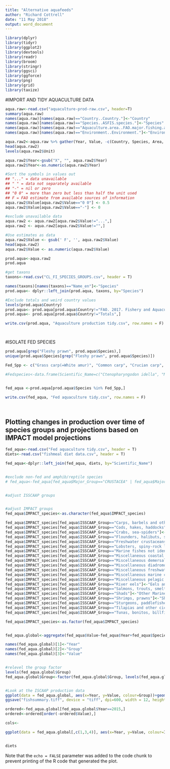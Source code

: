 ```yaml
---
title: "Alternative aquafeeds"
author: "Richard Cottrell"
date: "11 May 2018"
output: word_document
---
```


```r
library(dplyr)
library(tidyr)
library(ggplot2)
library(devtools)
library(readr)
library(broom)
library(stringr)
library(ggsci)
library(ggforce)
library(png)
library(grid) 
library(taxize)

```

#IMPORT AND TIDY AQUACULTURE DATA

```r

aqua.raw<-read.csv("aquaculture-prod-raw.csv", header=T)
summary(aqua.raw)
names(aqua.raw)[names(aqua.raw)=="Country..Country."]<-"Country"
names(aqua.raw)[names(aqua.raw)=="Species..ASFIS.species."]<-"Species"
names(aqua.raw)[names(aqua.raw)=="Aquaculture.area..FAO.major.fishing.area."]<-"Area"
names(aqua.raw)[names(aqua.raw)=="Environment..Environment."]<-"Environment"

aqua.raw2<-aqua.raw %>% gather(Year, Value, -c(Country, Species, Area, Environment, Unit))
head(aqua.raw2)
levels(aqua.raw2$Unit)

aqua.raw2$Year<-gsub("X", "", aqua.raw2$Year)
aqua.raw2$Year<-as.numeric(aqua.raw2$Year)

#Sort the symbols in values out
## "..." = data unavailable
## " " = data not separately available
## "-" = nil or zero
## "0 0" = more than zero but less than half the unit used
## F = FAO estimate from available sources of information
aqua.raw2$Value[aqua.raw2$Value=="0 0"] <- 0.5
aqua.raw2$Value[aqua.raw2$Value=="-"] <- 0

#exclude unavailable data
aqua.raw2 <- aqua.raw2[aqua.raw2$Value!="...",]
aqua.raw2 <- aqua.raw2[aqua.raw2$Value!="",]

#Use estimates as data
aqua.raw2$Value <- gsub(' F', '', aqua.raw2$Value)
head(aqua.raw2)
aqua.raw2$Value <- as.numeric(aqua.raw2$Value)

prod.aqua<-aqua.raw2
prod.aqua

#get taxons
taxons<-read.csv("CL_FI_SPECIES_GROUPS.csv", header = T)

names(taxons)[names(taxons)=="Name_en"]<-"Species"
prod.aqua<- dplyr::left_join(prod.aqua, taxons, by="Species")

#Exclude totals and weird country values
levels(prod.aqua$Country)
prod.aqua<- prod.aqua[prod.aqua$Country!="FAO. 2017. Fishery and Aquaculture Statistics. Global aquaculture production 1950-2015 (FishstatJ). In: FAO Fisheries and Aquaculture Department [online]. Rome. Updated 2017. www.fao.org/fishery/statistics/software/fishstatj/en",]
prod.aqua<- prod.aqua[prod.aqua$Country!="Totals",]

write.csv(prod.aqua, "Aquaculture production tidy.csv", row.names = F)




```


#ISOLATE FED SPECIES

```r


prod.aqua[grep("Fleshy prawn", prod.aqua$Species),]
unique(prod.aqua$Species[grep("Fleshy prawn", prod.aqua$Species)])

Fed_Spp <- c("Grass carp(=White amur)", "Common carp", "Crucian carp", "Wuchang bream", "Black carp", "Silver barb", "Mrigal carp", "Roho labeo", "Catla", "Nile tilapia", "Blue-Nile tilapia, hybrid", "Striped catfish", "Pangas catfish", "Pangas catfishes nei", "Channel catfish", "Africa-bighead catfish, hybrid", "North African catfish", "Amur catfish", "Yellow catfish", "Snakeheads(=Murrels) nei", "Snakehead","Mandarin fish", "Asian swamp eel", "Pacu", "Pirapatinga", "Cachama", "Atlantic salmon", "Rainbow trout", "Milkfish", "European flounder",  "Lefteye flounders nei" ,  "Righteye flounders nei", "Turbot","Barramundi(=Giant seaperch)", "Atlantic cod" , "European seabass", "Gilthead seabream", "Groupers nei", "Greasy grouper", "Hong Kong grouper","Black grouper","Giant grouper", "Spotted coralgrouper","Areolate grouper", "Orange-spotted grouper", "Brown-marbled grouper", "Malabar grouper",  "Humpback grouper", "Groupers, seabasses nei","Red drum", "Flathead grey mullet" ,"Squaretail mullet"   , "Thinlip grey mullet" , "So-iuy mullet"   ,     "Bluespot mullet"   ,   "Lebranche mullet", "Mullets nei", "Japanese amberjack", "Chinese mitten crab", "Red claw crayfish", "Giant river prawn", "Oriental river prawn", "Whiteleg shrimp", "Giant tiger prawn", "Fleshy prawn")

#Fedspecies<-data.frame(Scientific_Name=c("Ctenopharyngodon idella", "Megalobrama amblycephala", "Cyprinus carpio", "Carassius carassius", "Mylopharyngodon piceus", "Barbonymus gonionotus", "Catla catla", "Labeo rohita", "Cirrhinus cirrhosus", "Oreochromis niloticus", "Oreochromis aureus x O. niloticus", "Ictalurus punctatus", "Ictalurus punctatus x I. furcatus", "Clarias gariepinus x C. macrocephalus", "Clarias gariepinus",  "Silurus asotus" , "Pelteobagrus fulvidraco", "Channa spp",   "Channa argus" , "Siniperca chuatsi", "Monopterus albus", "Piaractus brachypomus", "Colossoma macropomum","Piaractus mesopotamicus", "Anguilla spp", "Salmo salar", "Oncorhynchus mykiss", "Chanos chanos", "Lates calcarifer", "Platichthys flesus", "Bothidae", "Pleuronectidae", "Psetta maxima", "Gadus morhua", "Dicentrarchus labrax", "Sparus aurata", "Epinephelus spp", "Serranidae", "Sciaenops ocellatus", "Mugil cephalus", "Liza vaigiensis", "Liza ramada", "Mugil soiuy", "Valamugil seheli", "Mugil liza", "Seriola quinqueradiata", "Eriocheir sinensis", "Cherax quadricarinatus", "Macrobrachium rosenbergii", "Macrobrachium nipponense", "Penaeus vannamei", "Penaeus monodon", "Penaeus chinensis"), Feed=rep("Fed"))


fed_aqua <-prod.aqua[prod.aqua$Species %in% Fed_Spp,]

write.csv(fed_aqua, "Fed aquaculture tidy.csv", row.names = F)




```

## Plotting changes in production over time of species groups and projections based on IMPACT model projections

```r

fed_aqua<-read.csv("Fed aquaculture tidy.csv", header = T)
diets<-read.csv("fishmeal diet data.csv", header = T)

fed_aqua<-dplyr::left_join(fed_aqua, diets, by="Scientific_Name")


#exclude non-fed and amphib/reptile species
# fed_aqua<-fed_aqua[fed_aqua$Major_Group=="CRUSTACEA" | fed_aqua$Major_Group=="PISCES",]


#adjust ISSCAAP groups


#adjust IMPACT groups
fed_aqua$IMPACT_species<-as.character(fed_aqua$IMPACT_species)

fed_aqua$IMPACT_species[fed_aqua$ISSCAAP_Group=="Carps, barbels and other cyprinids"]<-"Carp"
fed_aqua$IMPACT_species[fed_aqua$ISSCAAP_Group=="Cods, hakes, haddocks"]<-"Major demersal"
fed_aqua$IMPACT_species[fed_aqua$ISSCAAP_Group=="Crabs, sea-spiders"]<-"Crustaceans"
fed_aqua$IMPACT_species[fed_aqua$ISSCAAP_Group=="Flounders, halibuts, soles"]<-"Major demersal" #check
fed_aqua$IMPACT_species[fed_aqua$ISSCAAP_Group=="Freshwater crustaceans"]<-"Crustaceans"
fed_aqua$IMPACT_species[fed_aqua$ISSCAAP_Group=="Lobsters, spiny-rock lobsters"]<-"Crustaceans"
fed_aqua$IMPACT_species[fed_aqua$ISSCAAP_Group=="Marine fishes not identified"]<-"Other marine"
fed_aqua$IMPACT_species[fed_aqua$ISSCAAP_Group=="Miscellaneous coastal fishes"]<-"Other marine"
fed_aqua$IMPACT_species[fed_aqua$ISSCAAP_Group=="Miscellaneous demersal fishes"]<-"Other marine"
fed_aqua$IMPACT_species[fed_aqua$ISSCAAP_Group=="Miscellaneous diadromous fishes"]<-"Other freshwater"
fed_aqua$IMPACT_species[fed_aqua$ISSCAAP_Group=="Miscellaneous freshwater fishes"]<-"Other freshwater"
fed_aqua$IMPACT_species[fed_aqua$ISSCAAP_Group=="Miscellaneous marine crustaceans"]<-"Crustaceans"
fed_aqua$IMPACT_species[fed_aqua$ISSCAAP_Group=="Miscellaneous pelagic fishes"]<-"Other pelagic"
fed_aqua$IMPACT_species[fed_aqua$ISSCAAP_Group=="River eels"]<-"Eels and Sturgeon"
fed_aqua$IMPACT_species[fed_aqua$ISSCAAP_Group=="Salmons, trouts, smelts"]<-"Salmon"
fed_aqua$IMPACT_species[fed_aqua$ISSCAAP_Group=="Shads"]<-"Other Marine"
fed_aqua$IMPACT_species[fed_aqua$ISSCAAP_Group=="Shrimps, prawns"]<-"Shrimp"
fed_aqua$IMPACT_species[fed_aqua$ISSCAAP_Group=="Sturgeons, paddlefishes"]<-"Eels and Sturgeon"
fed_aqua$IMPACT_species[fed_aqua$ISSCAAP_Group=="Tilapias and other cichlids"]<-"Tilapia"
fed_aqua$IMPACT_species[fed_aqua$ISSCAAP_Group=="Tunas, bonitos, billfishes"]<-"Tuna"

fed_aqua$IMPACT_species<-as.factor(fed_aqua$IMPACT_species)


fed_aqua.global<-aggregate(fed_aqua$Value~fed_aqua$Year+fed_aqua$Species.x,FUN=sum)

names(fed_aqua.global)[1]<-"Year"
names(fed_aqua.global)[2]<-"Group"
names(fed_aqua.global)[3]<-"Value"


#relevel the group factor
levels(fed_aqua.global$Group)
fed_aqua.global$Group<-factor(fed_aqua.global$Group, levels(fed_aqua.global$Group)[c(1,10,9,11)])


#Look at the ISCAAP production data
ggplot(data = fed_aqua.global, aes(x=Year, y=Value, colour=Group))+geom_line()
ggsave("fishsummary.tiff", device = "tiff", dpi=600, width = 12, height = 5)

ordered<-fed_aqua.global[fed_aqua.global$Year==2015,]
ordered<-ordered[order(-ordered$Value),]

cols<-

ggplot(data = fed_aqua.global[,c(1,3,4)], aes(x=Year, y=Value, colour=IMPACT_species))+geom_line()


diets
```

Note that the `echo = FALSE` parameter was added to the code chunk to prevent printing of the R code that generated the plot.
